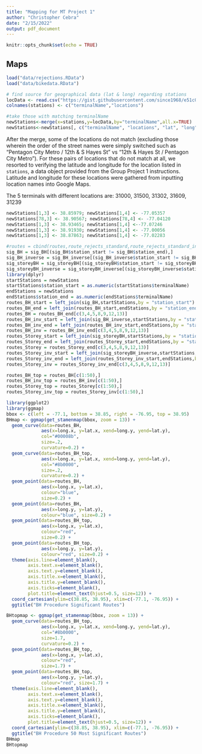 ```yaml
---
title: "Mapping for MT Project 1"
author: "Christopher Cebra"
date: "2/15/2022"
output: pdf_document
---
```


```r
knitr::opts_chunk$set(echo = TRUE)
```

## Maps

```r
load("data/rejections.RData")
load("data/bikedata.RData")
```

```r
# find source for geographical data (lat & long) regarding stations
locData <- read.csv("https://gist.githubusercontent.com/since1968/e51c0f3d95e67bf49f74/raw/37a6c381df119b7463c8fd33fdfaa06427d9794f/bikeStations.csv")
colnames(stations) <- c("terminalName","locations")

#take those with matching terminalName
newStations<-merge(x=stations,y=locData,by="terminalName",all.x=TRUE)
newStations<-newStations[, c("terminalName", "locations", "lat", "long")]
```

After the merge, some of the locations do not match (excluding those wherein the order of the street names were simply switched such as "Pentagon City Metro / 12th & S Hayes St" vs "12th & Hayes St /  Pentagon City Metro"). For these pairs of locations that do not match at all, we resorted to verifying the latitude and longitude for the location listed in `stations`, a data object provided from the Group Project 1 instructions. Latitude and longitude for these locations were gathered from inputting location names into Google Maps.

The 5 terminals with different locations are: 31000, 31500, 31302, 31609, 31239
```r
newStations[1,3] <- 38.85979; newStations[1,4] <- -77.05357
newStations[78,3] <- 38.90567; newStations[78,4] <- -77.04120 
newStations[1,3] <- 38.93465; newStations[1,4] <--77.07246
newStations[1,3] <- 38.91930; newStations[1,4] <- -77.00056
newStations[1,3] <- 38.87863; newStations[1,4] <- -77.02283
```

```r
#routes = cbind(routes,route_rejects_standard,route_rejects_standard_inverse,route_rejects_storey,route_rejects_storey_inverse)
sig_BH = sig_BH[(sig_BH$station_start != sig_BH$station_end),]
sig_BH_inverse = sig_BH_inverse[(sig_BH_inverse$station_start != sig_BH_inverse$station_end),]
sig_storeyBH = sig_storeyBH[(sig_storeyBH$station_start != sig_storeyBH$station_end),]
sig_storeyBH_inverse = sig_storeyBH_inverse[(sig_storeyBH_inverse$station_start != sig_storeyBH_inverse$station_end),]
library(dplyr)
startStations = newStations
startStations$station_start = as.numeric(startStations$terminalName)
endStations = newStations
endStations$station_end = as.numeric(endStations$terminalName)
routes_BH_start = left_join(sig_BH,startStations,by = "station_start")
routes_BH_end = left_join(routes_BH_start,endStations,by = "station_end")
routes_BH = routes_BH_end[c(3,4,5,8,9,12,13)]
routes_BH_inv_start = left_join(sig_BH_inverse,startStations,by = "station_start")
routes_BH_inv_end = left_join(routes_BH_inv_start,endStations,by = "station_end")
routes_BH_inv = routes_BH_inv_end[c(3,4,5,8,9,12,13)]
routes_Storey_start = left_join(sig_storeyBH,startStations,by = "station_start")
routes_Storey_end = left_join(routes_Storey_start,endStations,by = "station_end")
routes_Storey = routes_Storey_end[c(3,4,5,8,9,12,13)]
routes_Storey_inv_start = left_join(sig_storeyBH_inverse,startStations,by = "station_start")
routes_Storey_inv_end = left_join(routes_Storey_inv_start,endStations,by = "station_end")
routes_Storey_inv = routes_Storey_inv_end[c(3,4,5,8,9,12,13)]

routes_BH_top = routes_BH[c(1:50),]
routes_BH_inv_top = routes_BH_inv[c(1:50),]
routes_Storey_top = routes_Storey[c(1:50),]
routes_Storey_inv_top = routes_Storey_inv[c(1:50),]
```

```r
library(ggplot2)
library(ggmap)
bbox <- c(left = -77.1, bottom = 38.85, right = -76.95, top = 38.95)
BHmap <- ggmap(get_stamenmap(bbox, zoom = 13)) +
  geom_curve(data=routes_BH,
             aes(x=long.x, y=lat.x, xend=long.y, yend=lat.y),
             col="#00008b",
             size=.2,
             curvature=0.2) +
  geom_curve(data=routes_BH_top,
             aes(x=long.x, y=lat.x, xend=long.y, yend=lat.y),
             col="#8b0000",
             size=.2,
             curvature=0.2) +
  geom_point(data=routes_BH,
             aes(x=long.x, y=lat.x),
             colour="blue",
             size=0.2) +
  geom_point(data=routes_BH,
             aes(x=long.y, y=lat.y),
             colour="blue", size=0.2) +
  geom_point(data=routes_BH_top,
             aes(x=long.x, y=lat.x),
             colour="red",
             size=0.2) +
  geom_point(data=routes_BH_top,
             aes(x=long.y, y=lat.y),
             colour="red", size=0.2) +
  theme(axis.line=element_blank(),
        axis.text.x=element_blank(),
        axis.text.y=element_blank(),
        axis.title.x=element_blank(),
        axis.title.y=element_blank(),
        axis.ticks=element_blank(),
        plot.title=element_text(hjust=0.5, size=12)) +
  coord_cartesian(ylim=c(38.85, 38.95), xlim=c(-77.1, -76.95)) +
  ggtitle("BH Procedure Significant Routes")

BHtopmap <- ggmap(get_stamenmap(bbox, zoom = 13)) +
  geom_curve(data=routes_BH_top,
             aes(x=long.x, y=lat.x, xend=long.y, yend=lat.y),
             col="#8b0000",
             size=1.7,
             curvature=0.2) +
  geom_point(data=routes_BH_top,
             aes(x=long.x, y=lat.x),
             colour="red",
             size=1.7) +
  geom_point(data=routes_BH_top,
             aes(x=long.y, y=lat.y),
             colour="red", size=1.7) +
  theme(axis.line=element_blank(),
        axis.text.x=element_blank(),
        axis.text.y=element_blank(),
        axis.title.x=element_blank(),
        axis.title.y=element_blank(),
        axis.ticks=element_blank(),
        plot.title=element_text(hjust=0.5, size=12)) +
  coord_cartesian(ylim=c(38.85, 38.95), xlim=c(-77.1, -76.95)) +
  ggtitle("BH Procedure 50 Most Significant Routes")
BHmap
BHtopmap
```
